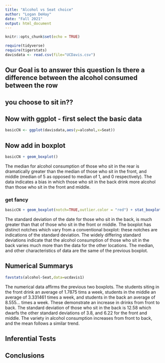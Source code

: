 ```yaml
---
title: "Alcohol vs Seat choice"
author: "Logan DeHay"
date: "Fall 2021"
output: html_document
---
```


```r
knitr::opts_chunk$set(echo = TRUE)
```

```r
require(tidyverse)
require(tigerstats)
davisdata <- read.csv(file="UCDavis.csv")
```
## Our Goal is to answer this question Is there a difference between the alcohol consumed between the row
## you choose to sit in??

## Now with ggplot - first select the basic data

```r
basicCN <- ggplot(davisdata,aes(y=alcohol,x=Seat))
```
## Now add in boxplot

```r
basicCN + geom_boxplot()
```
  
  The median for alcohol consumption of those who sit in the rear is dramatically greater than the median of those who sit in the front, and middle (median of 5 as opposed to median of 1, and 0 respectively). The data indicates a bias in which those who sit in the back drink more alcohol than those who sit in the front and middle. 
  
### get fancy  

```r
basicCN + geom_boxplot(notch=TRUE,outlier.color = "red") + stat_boxplot(geom ='errorbar') + labs(title="Fancy notch boxplot \n with 2 lines")
```

  The standard deviation of the date for those who sit in the back, is much greater than that of those who sit in the front or middle. The boxplot has distinct notches which vary from a conventional boxplot: these notches are indications of the standard deviation. The widely differing standard deviations indicate that the alcohol consumption of those who sit in the back varies much more than the data for the other locations. The median, and other characteristics of data are the same of the previous boxplot.
  
## Numerical Summarys 

```r
favstats(alcohol~Seat,data=ucdavis1)
```
The numerical data affirms the previous two boxplots. The students siting in the front drink an average of 1.7875 tims a week, students in the middle an average of 3.331461 times a week, and students in the back an average of 8.555... times a week. These demonstrate an increase in drinks from front to back. The standard deviation of those who sit in the back is 12.58 which dwarfs the other standard deviations of 3.8, and 6.22 for the front and middle. The variety in alcohol consumption increases from front to back, and the mean follows a similar trend.

## Inferential Tests

## Conclusions


